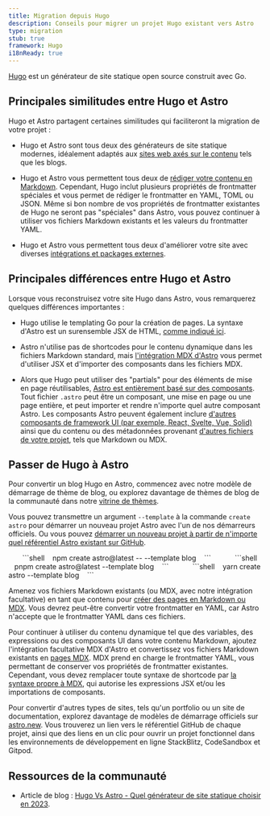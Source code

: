 ```yaml
---
title: Migration depuis Hugo
description: Conseils pour migrer un projet Hugo existant vers Astro
type: migration
stub: true
framework: Hugo
i18nReady: true
--- 
```



[Hugo](https://gohugo.io) est un générateur de site statique open source construit avec Go. 

## Principales similitudes entre Hugo et Astro 

Hugo et Astro partagent certaines similitudes qui faciliteront la migration de votre projet : 

- Hugo et Astro sont tous deux des générateurs de site statique modernes, idéalement adaptés aux [sites web axés sur le contenu](/fr/concepts/why-astro/#content-driven) tels que les blogs. 

- Hugo et Astro vous permettent tous deux de [rédiger votre contenu en Markdown](/fr/guides/content/#markdown-authoring). Cependant, Hugo inclut plusieurs propriétés de frontmatter spéciales et vous permet de rédiger le frontmatter en YAML, TOML ou JSON. Même si bon nombre de vos propriétés de frontmatter existantes de Hugo ne seront pas "spéciales" dans Astro, vous pouvez continuer à utiliser vos fichiers Markdown existants et les valeurs du frontmatter YAML. 

- Hugo et Astro vous permettent tous deux d'améliorer votre site avec diverses [intégrations et packages externes](https://astro.build/integrations/). 

## Principales différences entre Hugo et Astro 

Lorsque vous reconstruisez votre site Hugo dans Astro, vous remarquerez quelques différences importantes : 

- Hugo utilise le templating Go pour la création de pages. La syntaxe d'Astro est un surensemble JSX de HTML, [comme indiqué ici](/fr/core-concepts/astro-components/). 

- Astro n'utilise pas de shortcodes pour le contenu dynamique dans les fichiers Markdown standard, mais [l'intégration MDX d'Astro](/fr/guides/integrations-guide/mdx/) vous permet d'utiliser JSX et d'importer des composants dans les fichiers MDX. 

- Alors que Hugo peut utiliser des "partials" pour des éléments de mise en page réutilisables, [Astro est entièrement basé sur des composants](/fr/core-concepts/astro-components/). Tout fichier `.astro` peut être un composant, une mise en page ou une page entière, et peut importer et rendre n'importe quel autre composant Astro. Les composants Astro peuvent également inclure [d'autres composants de framework UI (par exemple, React, Svelte, Vue, Solid)](/fr/core-concepts/framework-components/) ainsi que du contenu ou des métadonnées provenant [d'autres fichiers de votre projet](/fr/guides/imports/), tels que Markdown ou MDX. 

## Passer de Hugo à Astro 

Pour convertir un blog Hugo en Astro, commencez avec notre modèle de démarrage de thème de blog, ou explorez davantage de thèmes de blog de la communauté dans notre [vitrine de thèmes](https://astro.build/themes/). 

Vous pouvez transmettre un argument `--template` à la commande `create astro` pour démarrer un nouveau projet Astro avec l'un de nos démarreurs officiels. Ou vous pouvez [démarrer un nouveau projet à partir de n'importe quel référentiel Astro existant sur GitHub](/fr/install/auto/#starter-templates). 

 <PackageManagerTabs>
   <Fragment slot="npm">
   ```shell
   npm create astro@latest -- --template blog
   ```
   </Fragment>
   <Fragment slot="pnpm">
   ```shell
   pnpm create astro@latest --template blog
   ```
   </Fragment>
   <Fragment slot="yarn">
   ```shell
   yarn create astro --template blog
   ```
   </Fragment>
 </PackageManagerTabs> 

Amenez vos fichiers Markdown existants (ou MDX, avec notre intégration facultative) en tant que contenu pour [créer des pages en Markdown ou MDX](/fr/guides/markdown-content/). Vous devrez peut-être convertir votre frontmatter en YAML, car Astro n'accepte que le frontmatter YAML dans ces fichiers. 

Pour continuer à utiliser du contenu dynamique tel que des variables, des expressions ou des composants UI dans votre contenu Markdown, ajoutez l'intégration facultative MDX d'Astro et convertissez vos fichiers Markdown existants en [pages MDX](/fr/guides/markdown-content/). MDX prend en charge le frontmatter YAML, vous permettant de conserver vos propriétés de frontmatter existantes. Cependant, vous devez remplacer toute syntaxe de shortcode par [la syntaxe propre à MDX](https://mdxjs.com/docs/what-is-mdx/#mdx-syntax), qui autorise les expressions JSX et/ou les importations de composants. 

Pour convertir d'autres types de sites, tels qu'un portfolio ou un site de documentation, explorez davantage de modèles de démarrage officiels sur [astro.new](https://astro.new). Vous trouverez un lien vers le référentiel GitHub de chaque projet, ainsi que des liens en un clic pour ouvrir un projet fonctionnel dans les environnements de développement en ligne StackBlitz, CodeSandbox et Gitpod. 

## Ressources de la communauté 

- Article de blog : [Hugo Vs Astro - Quel générateur de site statique choisir en 2023](https://onebite.dev/hugo-vs-astro-which-static-site-generator-to-choose-in-2023/).
